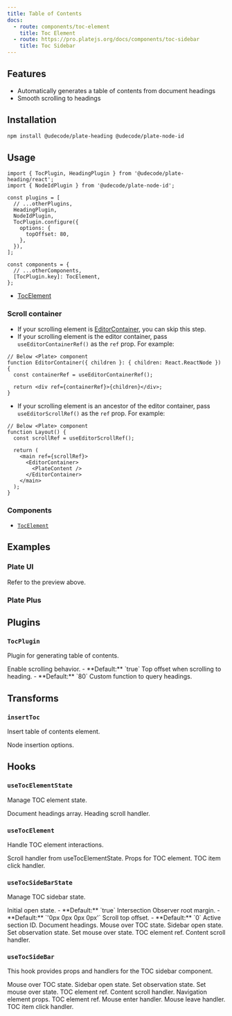 ```yaml
---
title: Table of Contents
docs:
  - route: components/toc-element
    title: Toc Element
  - route: https://pro.platejs.org/docs/components/toc-sidebar
    title: Toc Sidebar
---
```


<ComponentPreview name="toc-demo" />

<PackageInfo>

## Features

- Automatically generates a table of contents from document headings
- Smooth scrolling to headings

</PackageInfo>

## Installation

```bash
npm install @udecode/plate-heading @udecode/plate-node-id
```

## Usage

```tsx
import { TocPlugin, HeadingPlugin } from '@udecode/plate-heading/react';
import { NodeIdPlugin } from '@udecode/plate-node-id';
```

```tsx
const plugins = [
  // ...otherPlugins,
  HeadingPlugin,
  NodeIdPlugin,
  TocPlugin.configure({
    options: {
      topOffset: 80,
    },
  }),
];
```

```tsx
const components = {
  // ...otherComponents,
  [TocPlugin.key]: TocElement,
};
```

- [TocElement](/docs/components/toc-element)

### Scroll container

- If your scrolling element is [EditorContainer](/docs/components/editor), you can skip this step.
- If your scrolling element is the editor container, pass `useEditorContainerRef()` as the `ref` prop. For example:

```tsx
// Below <Plate> component
function EditorContainer({ children }: { children: React.ReactNode }) {
  const containerRef = useEditorContainerRef();

  return <div ref={containerRef}>{children}</div>;
}
```

- If your scrolling element is an ancestor of the editor container, pass `useEditorScrollRef()` as the `ref` prop. For example:

```tsx
// Below <Plate> component
function Layout() {
  const scrollRef = useEditorScrollRef();

  return (
    <main ref={scrollRef}>
      <EditorContainer>
        <PlateContent />
      </EditorContainer>
    </main>
  );
}
```

### Components

- [`TocElement`](/docs/components/toc-element)

## Examples

### Plate UI

Refer to the preview above.

### Plate Plus

<ComponentPreviewPro name="toc-pro" />

## Plugins

### `TocPlugin`

Plugin for generating table of contents.

<API name="TocPlugin">
<APIOptions>
  <APIItem name="isScroll" type="boolean" optional>
    Enable scrolling behavior.
    - **Default:** `true`
  </APIItem>
  <APIItem name="topOffset" type="number" optional>
    Top offset when scrolling to heading.
    - **Default:** `80`
  </APIItem>
  <APIItem name="queryHeading" type="(editor: SlateEditor) => Heading[]" optional>
    Custom function to query headings.
  </APIItem>
</APIOptions>
</API>

## Transforms

### `insertToc`

Insert table of contents element.

<API name="insertToc">
<APIOptions type="InsertNodesOptions<SlateEditor>">
    Node insertion options.
</APIOptions>
</API>

## Hooks

### `useTocElementState`

Manage TOC element state.

<API name="useTocElementState">
<APIReturns>
  <APIItem name="headingList" type="Heading[]">
    Document headings array.
  </APIItem>
  <APIItem name="onContentScroll" type="(el: HTMLElement, id: string, behavior: ScrollBehavior) => void">
    Heading scroll handler.
  </APIItem>
</APIReturns>
</API>

### `useTocElement`

Handle TOC element interactions.

<API name="useTocElement">

<APIParameters>
  <APIItem name="onContentScroll" type="(el: HTMLElement, id: string, behavior: ScrollBehavior) => void">
    Scroll handler from useTocElementState.
  </APIItem>
</APIParameters>

<APIReturns>
  <APIItem name="props" type="object">
    Props for TOC element.
  </APIItem>
  <APISubList>
    <APISubListItem parent="props" name="onClick" type="(e: React.MouseEvent, item: Heading, behavior: ScrollBehavior) => void">
      TOC item click handler.
    </APISubListItem>
  </APISubList>
</APIReturns>
</API>

### `useTocSideBarState`

Manage TOC sidebar state.

<API name="useTocSideBarState">
<APIParameters>
  <APIItem name="open" type="boolean" optional>
    Initial open state.
    - **Default:** `true`
  </APIItem>
  <APIItem name="rootMargin" type="string" optional>
    Intersection Observer root margin.
    - **Default:** `'0px 0px 0px 0px'`
  </APIItem>
  <APIItem name="topOffset" type="number" optional>
    Scroll top offset.
    - **Default:** `0`
  </APIItem>
</APIParameters>

<APIReturns>
  <APIItem name="activeContentId" type="string">
    Active section ID.
  </APIItem>
  <APIItem name="headingList" type="Heading[]">
    Document headings.
  </APIItem>
  <APIItem name="mouseInToc" type="boolean">
    Mouse over TOC state.
  </APIItem>
  <APIItem name="open" type="boolean">
    Sidebar open state.
  </APIItem>
  <APIItem name="setIsObserve" type="React.Dispatch<React.SetStateAction<boolean>>">
    Set observation state.
  </APIItem>
  <APIItem name="setMouseInToc" type="React.Dispatch<React.SetStateAction<boolean>>">
    Set mouse over state.
  </APIItem>
  <APIItem name="tocRef" type="React.RefObject<HTMLElement>">
    TOC element ref.
  </APIItem>
  <APIItem name="onContentScroll" type="(options: { id: string; behavior?: ScrollBehavior; el: HTMLElement }) => void">
    Content scroll handler.
  </APIItem>
</APIReturns>
</API>

### `useTocSideBar`

This hook provides props and handlers for the TOC sidebar component.

<API name="useTocSideBar">
<APIParameters>
  <APIItem name="mouseInToc" type="boolean">
    Mouse over TOC state.
  </APIItem>
  <APIItem name="open" type="boolean">
    Sidebar open state.
  </APIItem>
  <APIItem name="setIsObserve" type="React.Dispatch<React.SetStateAction<boolean>>">
    Set observation state.
  </APIItem>
  <APIItem name="setMouseInToc" type="React.Dispatch<React.SetStateAction<boolean>>">
    Set mouse over state.
  </APIItem>
  <APIItem name="tocRef" type="React.RefObject<HTMLElement>">
    TOC element ref.
  </APIItem>
  <APIItem name="onContentScroll" type="(options: { id: string; behavior?: ScrollBehavior; el: HTMLElement }) => void">
    Content scroll handler.
  </APIItem>
</APIParameters>
<APIReturns>
  <APIItem name="navProps" type="object">
    Navigation element props.
  </APIItem>
  <APISubList type="navProps">
    <APISubListItem parent="navProps" name="ref" type="React.RefObject<HTMLElement>">
      TOC element ref.
    </APISubListItem>
    <APISubListItem parent="navProps" name="onMouseEnter" type="() => void">
      Mouse enter handler.
    </APISubListItem>
    <APISubListItem parent="navProps" name="onMouseLeave" type="(e: React.MouseEvent<HTMLElement, MouseEvent>) => void">
      Mouse leave handler.
    </APISubListItem>
  </APISubList>
  <APISubListItem parent="navProps" name="onContentClick" type="(e: React.MouseEvent<HTMLElement, MouseEvent>, item: Heading, behavior?: ScrollBehavior) => void">
    TOC item click handler.
  </APISubListItem>
</APIReturns>
</API>
